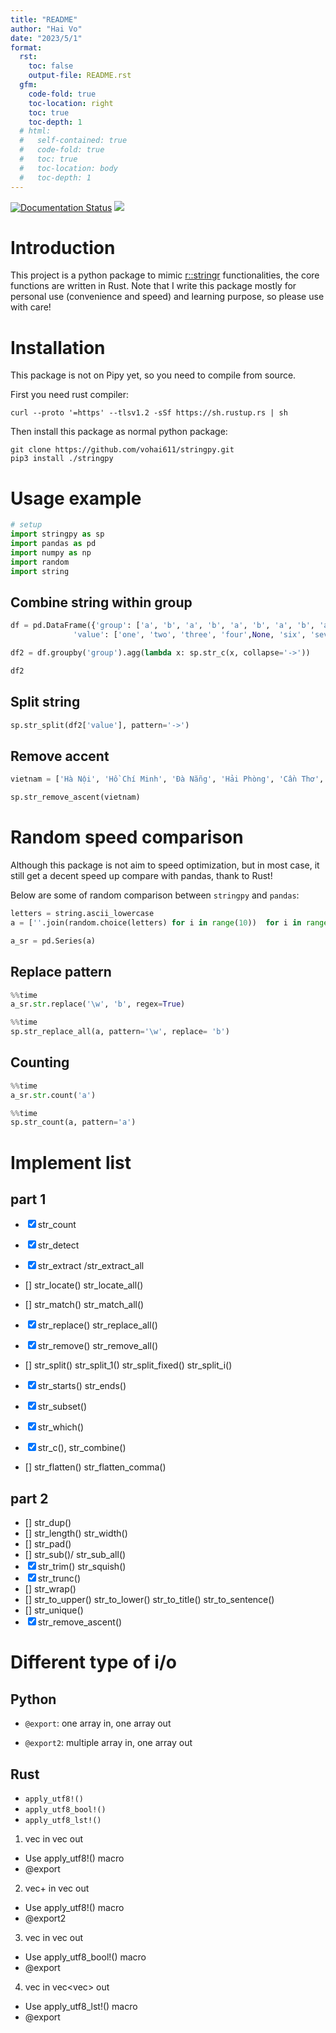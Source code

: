 ```yaml
---
title: "README"
author: "Hai Vo"
date: "2023/5/1"
format: 
  rst: 
    toc: false
    output-file: README.rst
  gfm:
    code-fold: true
    toc-location: right
    toc: true
    toc-depth: 1
  # html: 
  #   self-contained: true
  #   code-fold: true
  #   toc: true
  #   toc-location: body
  #   toc-depth: 1
---
```


[![Documentation Status](https://readthedocs.org/projects/stringpy/badge/?version=latest)](https://stringpy.readthedocs.io/en/latest/?badge=latest)
[![](https://github.com/vohai611/stringpy/actions/workflows/CI.yml/badge.svg?branch=main)](https://github.com/vohai611/stringpy/actions/workflows/CI.yml)

# Introduction

This project is a python package to mimic [r::stringr](https://stringr.tidyverse.org/) functionalities, the core functions are written in Rust. Note that I write this package mostly for personal use (convenience and speed) and learning purpose, so please use with care!  

# Installation

This package is not on Pipy yet, so you need to compile from source. 

First you need rust compiler:
```
curl --proto '=https' --tlsv1.2 -sSf https://sh.rustup.rs | sh
```

Then install this package as normal python package:
```
git clone https://github.com/vohai611/stringpy.git
pip3 install ./stringpy
```

# Usage example

```python
# setup
import stringpy as sp
import pandas as pd
import numpy as np
import random
import string
```

## Combine string within group
```python
df = pd.DataFrame({'group': ['a', 'b', 'a', 'b', 'a', 'b', 'a', 'b', 'a', 'b'],
              'value': ['one', 'two', 'three', 'four',None, 'six', 'seven', 'eight', 'nine', 'ten']})

df2 = df.groupby('group').agg(lambda x: sp.str_c(x, collapse='->'))

df2
```

## Split string

```python
sp.str_split(df2['value'], pattern='->')
```

## Remove accent

```python
vietnam = ['Hà Nội', 'Hồ Chí Minh', 'Đà Nẵng', 'Hải Phòng', 'Cần Thơ', 'Biên Hòa', 'Nha Trang', 'BMT', 'Huế', 'Buôn Ma Thuột', 'Bắc Giang', 'Bắc Ninh', 'Bến Tre', 'Bình Dương', 'Bình Phước', 'Bình Thuận', 'Cà Mau', 'Cao Bằng', 'Đắk Lắk', 'Đắk Nông', 'Điện Biên', 'Đồng Nai', 'Đồng Tháp', 'Gia Lai', 'Hà Giang', 'Hà Nam', 'Hà Tĩnh', 'Hải Dương', 'Hậu Giang', 'Hòa Bình', 'Hưng Yên', 'Khánh Hòa', 'Kiên Giang', 'Kon Tum', 'Lai Châu', 'Lâm Đồng', 'Lạng Sơn', 'Lào Cai', 'Long An', 'Nam Định', 'Nghệ An', 'Ninh Bình', 'Ninh Thuận', 'Phú Thọ', 'Phú Yên', 'Quảng Bình', 'Quảng Nam', 'Quảng Ngãi', 'Quảng Ninh', 'Quảng Trị', 'Sóc Trăng', 'Sơn La'] 

sp.str_remove_ascent(vietnam)
```

# Random speed comparison

Although this package is not aim to speed optimization, but in most case, it still get a decent speed up compare with pandas, thank to Rust!

Below are some of random comparison between `stringpy` and `pandas`:

```python

letters = string.ascii_lowercase
a = [''.join(random.choice(letters) for i in range(10))  for i in range(600_000)]

a_sr = pd.Series(a)

```

## Replace pattern
```python
%%time
a_sr.str.replace('\w', 'b', regex=True)
```

```python
%%time
sp.str_replace_all(a, pattern='\w', replace= 'b')
```

## Counting

```python
%%time
a_sr.str.count('a')
```

```python
%%time
sp.str_count(a, pattern='a')
```

# Implement list

## part 1
- [x] str_count
- [x] str_detect
- [x] str_extract /str_extract_all
- [] str_locate() str_locate_all()
- [] str_match() str_match_all()
- [x] str_replace() str_replace_all()
- [x] str_remove() str_remove_all()
- [] str_split() str_split_1() str_split_fixed() str_split_i()
- [x] str_starts() str_ends()

- [x] str_subset()
- [x] str_which()

- [x] str_c(), str_combine()
- [] str_flatten() str_flatten_comma()

## part 2
- [] str_dup()
- [] str_length() str_width()
- [] str_pad()
- [] str_sub()/  str_sub_all()
- [x] str_trim() str_squish()
- [x] str_trunc()
- [] str_wrap()
- [] str_to_upper() str_to_lower() str_to_title() str_to_sentence()
- [] str_unique()
- [x] str_remove_ascent()

# Different type of i/o

## Python
- `@export`: one array in, one array out

- `@export2`: multiple array in, one array out

## Rust
- `apply_utf8!()`   
- `apply_utf8_bool!()`
- `apply_utf8_lst!()`

1. vec<str> in vec<str> out
- Use apply_utf8!() macro
- @export

2. vec<str>+ in vec<str> out
- Use apply_utf8!() macro
- @export2

3. vec<str> in vec<bool> out
- Use apply_utf8_bool!() macro
- @export

4. vec<str> in vec<vec<str>> out
- Use apply_utf8_lst!() macro
- @export